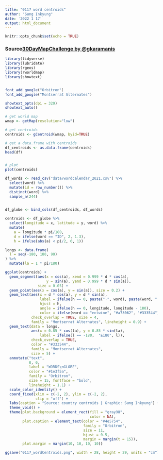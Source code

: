```yaml
---
title: "0117 word centroids"
author: "Sung Inkyung"
date: '2022 1 17'
output: html_document
---
```


```r
knitr::opts_chunk$set(echo = TRUE)
```
### Source[30DayMapChallenge by @gkaramanis](https://github.com/gkaramanis/30DayMapChallenge/blob/main/2021/28-not-flat/28-not-flat-circle.R)
```r
library(tidyverse)
library(lubridate)
library(rgeos)
library(rworldmap)
library(showtext)


font_add_google("Orbitron")
font_add_google("Montserrat Alternates")

showtext_opts(dpi = 320)
showtext_auto()

```


```r
# get world map
wmap <- getMap(resolution="low")

# get centroids
centroids <- gCentroid(wmap, byid=TRUE)

# get a data.frame with centroids
df_centroids <- as.data.frame(centroids)
head(df)


# plot
plot(centroids)

df_words <- read_csv("data/wordcalendar_2021.csv") %>% 
  select(word) %>% 
  mutate(id = row_number()) %>% 
  distinct(word) %>% 
  sample_n(244)
  

df_globe <- bind_cols(df_centroids, df_words)

centroids <- df_globe %>% 
  select(longitude = x, latitude = y, word) %>% 
  mutate(
    a = longitude * pi/180,
    d = ifelse(word == "ID", 2, 1.3),
    h = ifelse(abs(a) < pi/2, 0, 1))

longs <- data.frame(
  l = seq(-180, 180, 90)
) %>% 
  mutate(la = 1 * pi/180)

ggplot(centroids) +
  geom_segment(aes(x = cos(a), xend = 0.999 * d * cos(a),
                   y = sin(a), yend = 0.999 * d * sin(a)),
               size = 0.05) +
  geom_point(aes(x = cos(a), y = sin(a)), size = 0.2) +
  geom_text(aes(x = d * cos(a), y = d * sin(a),
                label = ifelse(h == 0, paste("·", word), paste(word, "·")),
                hjust = h,
                angle = ifelse(h == 0, longitude, longitude - 180),
                color = ifelse(word == "entwine", "#a73062", "#333544")),
            check_overlap = TRUE, size = 4,
            family = "Montserrat Alternates", lineheight = 0.9) +
  geom_text(data = longs,
            aes(x = 0.85 * cos(la), y = 0.85 * sin(la),
                label = ifelse(l == -180,  "±180", l)),
            check_overlap = TRUE, 
            color = "#333544",
            family = "Montserrat Alternates",
            size = 5) +
  annotate("text",
           0, 0,
           label = "WORDS\nGLOBE",
           color = "#1e3f5a",
           family = "Orbitron",
           size = 15, fontface = "bold",
           lineheight = 1.1) +
  scale_color_identity() +
  coord_fixed(xlim = c(-2, 2), ylim = c(-2, 2),
              clip = "off") +
  labs(caption = "Source: country centroids | Graphic: Sung Inkyung") +
  theme_void() +
  theme(plot.background = element_rect(fill = "gray98",
                                       color = NA),
        plot.caption = element_text(color = "#4e5754",
                                    family = "Orbitron",
                                    size = 11,
                                    hjust = 0.5,
                                    margin = margin(t = 15)),
        plot.margin = margin(10, 10, 10, 10))

ggsave("0117_wordCentroids.png", width = 28, height = 29, units = "cm")
```
